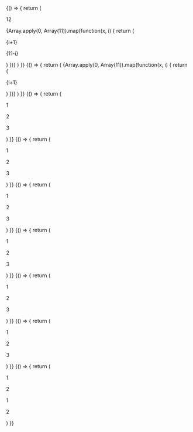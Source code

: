 
<ExampleVrt className="sg-example-grid">
  {() => {
    return (
      <React.Fragment>
        <Grid>
          <Grid.Child size={12}>
            <p className="sg-example-item">
                12
              </p>
          </Grid.Child>
        </Grid>
        {Array.apply(0, Array(11)).map(function(x, i) {
          return (
            <Grid key={i}>
              <Grid.Child size={i + 1}>
                <p className="sg-example-item">{i+1}</p>
              </Grid.Child>
              <Grid.Child size={11 - i}>
                <p className="sg-example-item">{11-i}</p>
              </Grid.Child>
            </Grid>
          )
        })}
      </React.Fragment>
    )
  }}
</ExampleVrt>

<ExampleVrt className="sg-example-grid">
  {() => {
    return (
      <React.Fragment>
        {Array.apply(0, Array(11)).map(function(x, i) {
          return (
            <Grid key={i}>
              <Grid.Child offset={i + 1} size={11 - i}>
                <p className="sg-example-item">{i+1}</p>
              </Grid.Child>
            </Grid>
          )
        })}
      </React.Fragment>
    )
  }}
</ExampleVrt>

<ExampleVrt className="sg-example-grid">
  {() => {
    return (
      <React.Fragment>
        <Grid direction="row">
          <Grid.Child size={4}>
            <p className="sg-example-item">
              1
            </p>
          </Grid.Child>
          <Grid.Child size={4}>
            <p className="sg-example-item">
              2
            </p>
          </Grid.Child>
          <Grid.Child size={4}>
            <p className="sg-example-item">
              3
            </p>
          </Grid.Child>
        </Grid>
      </React.Fragment>
    )
  }}
</ExampleVrt>

<ExampleVrt className="sg-example-grid">
  {() => {
    return (
      <React.Fragment>
        <Grid direction="row-reverse">
          <Grid.Child size={4}>
            <p className="sg-example-item">
              1
            </p>
          </Grid.Child>
          <Grid.Child size={4}>
            <p className="sg-example-item">
              2
            </p>
          </Grid.Child>
          <Grid.Child size={4}>
            <p className="sg-example-item">
              3
            </p>
          </Grid.Child>
        </Grid>
      </React.Fragment>
    )
  }}
</ExampleVrt>

<ExampleVrt className="sg-example-grid">
  {() => {
    return (
      <React.Fragment>
        <Grid direction="column">
          <Grid.Child size={4}>
            <p className="sg-example-item">
              1
            </p>
          </Grid.Child>
          <Grid.Child size={4}>
            <p className="sg-example-item">
              2
            </p>
          </Grid.Child>
          <Grid.Child size={4}>
            <p className="sg-example-item">
              3
            </p>
          </Grid.Child>
        </Grid>
      </React.Fragment>
    )
  }}
</ExampleVrt>

<ExampleVrt className="sg-example-grid">
  {() => {
    return (
      <React.Fragment>
        <Grid direction="column-reverse">
          <Grid.Child size={4}>
            <p className="sg-example-item">
              1
            </p>
          </Grid.Child>
          <Grid.Child size={4}>
            <p className="sg-example-item">
              2
            </p>
          </Grid.Child>
          <Grid.Child size={4}>
            <p className="sg-example-item">
              3
            </p>
          </Grid.Child>
        </Grid>
      </React.Fragment>
    )
  }}
</ExampleVrt>

<ExampleVrt className="sg-example-grid">
  {() => {
    return (
      <React.Fragment>
        <Grid gap="normal">
          <Grid.Child size={4}>
            <p className="sg-example-item">
              1
            </p>
          </Grid.Child>
          <Grid.Child size={4}>
            <p className="sg-example-item">
              2
            </p>
          </Grid.Child>
          <Grid.Child size={4}>
            <p className="sg-example-item">
              3
            </p>
          </Grid.Child>
        </Grid>
      </React.Fragment>
    )
  }}
</ExampleVrt>

<ExampleVrt className="sg-example-grid">
  {() => {
    return (
      <React.Fragment>
        <Grid gap="zero">
          <Grid.Child size={4}>
            <p className="sg-example-item">
              1
            </p>
          </Grid.Child>
          <Grid.Child size={4}>
            <p className="sg-example-item">
              2
            </p>
          </Grid.Child>
          <Grid.Child size={4}>
            <p className="sg-example-item">
              3
            </p>
          </Grid.Child>
        </Grid>
      </React.Fragment>
    )
  }}
</ExampleVrt>

<ExampleVrt className="sg-example-grid">
  {() => {
    return (
      <React.Fragment>
        <Grid>
          <Grid.Child size={6}>
            <div className="sg-example-item-outer">
              <Grid>
                <Grid.Child size={6}>
                  <p className="sg-example-item">
                    1
                  </p>
                </Grid.Child>
                <Grid.Child size={6}>
                  <p className="sg-example-item">
                    2
                  </p>
                </Grid.Child>
              </Grid>
            </div>
          </Grid.Child>
          <Grid.Child size={6}>
            <div className="sg-example-item-outer">
              <Grid>
                <Grid.Child size={4}>
                  <p className="sg-example-item">
                    1
                  </p>
                </Grid.Child>
                <Grid.Child size={8}>
                  <p className="sg-example-item">
                    2
                  </p>
                </Grid.Child>
              </Grid>
            </div>
          </Grid.Child>
        </Grid>
      </React.Fragment>
    )
  }}
</ExampleVrt>
